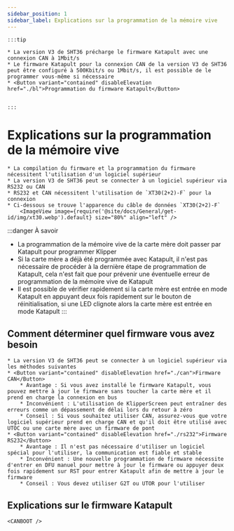 ```yaml
---
sidebar_position: 1
sidebar_label: Explications sur la programmation de la mémoire vive
---
```







    :::tip

    * La version V3 de SHT36 précharge le firmware Katapult avec une connexion CAN à 1Mbit/s
    * Le firmware Katapult pour la connexion CAN de la version V3 de SHT36 peut être configuré à 500Kbit/s ou 1Mbit/s, il est possible de le programmer vous-même si nécessaire
    * <Button variant="contained" disableElevation href="./bl">Programmation du firmware Katapult</Button>


    :::

# Explications sur la programmation de la mémoire vive
    
    * La compilation du firmware et la programmation du firmware nécessitent l'utilisation d'un logiciel supérieur
    * La version V3 de SHT36 peut se connecter à un logiciel supérieur via RS232 ou CAN
    * RS232 et CAN nécessitent l'utilisation de `XT30(2+2)-F` pour la connexion
    * Ci-dessous se trouve l'apparence du câble de données `XT30(2+2)-F`
        <ImageView image={require('@site/docs/General/get-id/img/xt30.webp').default} size="80%" align="left" />

:::danger À savoir
* La programmation de la mémoire vive de la carte mère doit passer par Katapult pour programmer Klipper
* Si la carte mère a déjà été programmée avec Katapult, il n'est pas nécessaire de procéder à la dernière étape de programmation de Katapult, cela n'est fait que pour prévenir une éventuelle erreur de programmation de la mémoire vive de Katapult
* Il est possible de vérifier rapidement si la carte mère est entrée en mode Katapult en appuyant deux fois rapidement sur le bouton de réinitialisation, si une LED clignote alors la carte mère est entrée en mode Katapult
:::

## Comment déterminer quel firmware vous avez besoin

    * La version V3 de SHT36 peut se connecter à un logiciel supérieur via les méthodes suivantes
    * <Button variant="contained" disableElevation href="./can">Firmware CAN</Button>
        * Avantage : Si vous avez installé le firmware Katapult, vous pouvez mettre à jour le firmware sans toucher la carte mère et il prend en charge la connexion en bus
        * Inconvénient : L'utilisation de KlipperScreen peut entraîner des erreurs comme un dépassement de délai lors du retour à zéro
        * Conseil : Si vous souhaitez utiliser CAN, assurez-vous que votre logiciel supérieur prend en charge CAN et qu'il doit être utilisé avec UTOC ou une carte mère avec un firmware de pont
    * <Button variant="contained" disableElevation href="./rs232">Firmware RS232</Button>
        * Avantage : Il n'est pas nécessaire d'utiliser un logiciel spécial pour l'utiliser, la communication est fiable et stable
        * Inconvénient : Une nouvelle programmation de firmware nécessite d'entrer en DFU manuel pour mettre à jour le firmware ou appuyer deux fois rapidement sur RST pour entrer Katapult afin de mettre à jour le firmware
        * Conseil : Vous devez utiliser G2T ou UTOR pour l'utiliser

## Explications sur le firmware Katapult

    <CANBOOT />